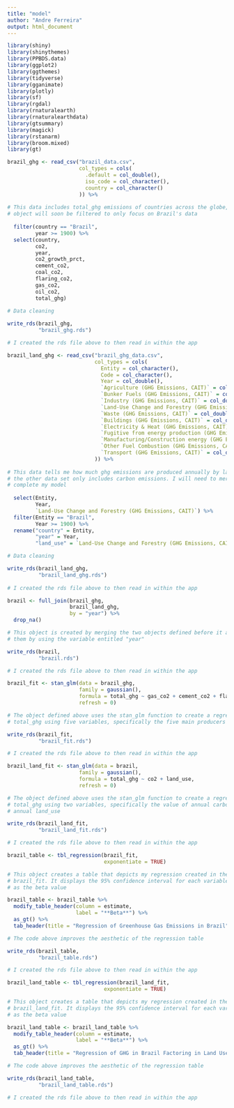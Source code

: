 ```yaml
---
title: "model"
author: "Andre Ferreira"
output: html_document
---
```


```r

library(shiny)
library(shinythemes)
library(PPBDS.data)
library(ggplot2)
library(ggthemes)
library(tidyverse)
library(gganimate)
library(plotly)
library(sf)
library(rgdal)
library(rnaturalearth)
library(rnaturalearthdata)
library(gtsummary)
library(magick)
library(rstanarm)
library(broom.mixed)
library(gt)

```

```r

brazil_ghg <- read_csv("brazil_data.csv",
                       col_types = cols(
                         .default = col_double(),
                         iso_code = col_character(),
                         country = col_character()
                       )) %>%
  
# This data includes total_ghg emissions of countries across the globe, but this 
# object will soon be filtered to only focus on Brazil's data
  
  filter(country == "Brazil",
         year >= 1900) %>%
  select(country,
         co2,
         year,
         co2_growth_prct,
         cement_co2,
         coal_co2,
         flaring_co2,
         gas_co2,
         oil_co2,
         total_ghg)

# Data cleaning
  
write_rds(brazil_ghg, 
          "brazil_ghg.rds")

# I created the rds file above to then read in within the app

```

```r

brazil_land_ghg <- read_csv("brazil_ghg_data.csv",
                            col_types = cols(
                              Entity = col_character(),
                              Code = col_character(),
                              Year = col_double(),
                              `Agriculture (GHG Emissions, CAIT)` = col_double(),
                              `Bunker Fuels (GHG Emissions, CAIT)` = col_double(),
                              `Industry (GHG Emissions, CAIT)` = col_double(),
                              `Land-Use Change and Forestry (GHG Emissions, CAIT)` = col_double(),
                              `Waste (GHG Emissions, CAIT)` = col_double(),
                              `Buildings (GHG Emissions, CAIT)` = col_double(),
                              `Electricity & Heat (GHG Emissions, CAIT)` = col_double(),
                              `Fugitive from energy production (GHG Emissions, CAIT)` = col_double(),
                              `Manufacturing/Construction energy (GHG Emissions, CAIT)` = col_double(),
                              `Other Fuel Combustion (GHG Emissions, CAIT)` = col_double(),
                              `Transport (GHG Emissions, CAIT)` = col_double()
                            )) %>%
  
# This data tells me how much ghg emissions are produced annually by land-use, while
# the other data set only includes carbon emissions. I will need to merge the two to 
# complete my model
  
  select(Entity,
         Year,
         `Land-Use Change and Forestry (GHG Emissions, CAIT)`) %>%
  filter(Entity == "Brazil",
         Year >= 1900) %>%
  rename("country" = Entity,
         "year" = Year,
         "land_use" = `Land-Use Change and Forestry (GHG Emissions, CAIT)`)

# Data cleaning

write_rds(brazil_land_ghg, 
          "brazil_land_ghg.rds")
  
# I created the rds file above to then read in within the app

```

```r

brazil <- full_join(brazil_ghg, 
                    brazil_land_ghg, 
                    by = "year") %>%
  drop_na()

# This object is created by merging the two objects defined before it and joining 
# them by using the variable entitled "year"

write_rds(brazil, 
          "brazil.rds")

# I created the rds file above to then read in within the app

```

```r

brazil_fit <- stan_glm(data = brazil_ghg,
                       family = gaussian(),
                       formula = total_ghg ~ gas_co2 + cement_co2 + flaring_co2 + oil_co2 + coal_co2,
                       refresh = 0)

# The object defined above uses the stan_glm function to create a regression that models
# total_ghg using five variables, specifically the five main producers of carbon emissions

write_rds(brazil_fit, 
          "brazil_fit.rds")

# I created the rds file above to then read in within the app

```

```r

brazil_land_fit <- stan_glm(data = brazil,
                       family = gaussian(),
                       formula = total_ghg ~ co2 + land_use,
                       refresh = 0)

# The object defined above uses the stan_glm function to create a regression that models
# total_ghg using two variables, specifically the value of annual carbon emissions and 
# annual land_use 

write_rds(brazil_land_fit, 
          "brazil_land_fit.rds")

# I created the rds file above to then read in within the app

```

```r

brazil_table <- tbl_regression(brazil_fit, 
                               exponentiate = TRUE)

# This object creates a table that depicts my regression created in the object
# brazil_fit. It displays the 95% confidence interval for each variable as well
# as the beta value

brazil_table <- brazil_table %>%
  modify_table_header(column = estimate,
                      label = "**Beta**") %>%
  as_gt() %>%
  tab_header(title = "Regression of Greenhouse Gas Emissions in Brazil")

# The code above improves the aesthetic of the regression table

write_rds(brazil_table, 
          "brazil_table.rds")

# I created the rds file above to then read in within the app

```

```r

brazil_land_table <- tbl_regression(brazil_land_fit, 
                               exponentiate = TRUE)

# This object creates a table that depicts my regression created in the object
# brazil_land_fit. It displays the 95% confidence interval for each variable as well
# as the beta value

brazil_land_table <- brazil_land_table %>%
  modify_table_header(column = estimate,
                      label = "**Beta**") %>%
  as_gt() %>%
  tab_header(title = "Regression of GHG in Brazil Factoring in Land Use")

# The code above improves the aesthetic of the regression table

write_rds(brazil_land_table, 
          "brazil_land_table.rds")

# I created the rds file above to then read in within the app

```







